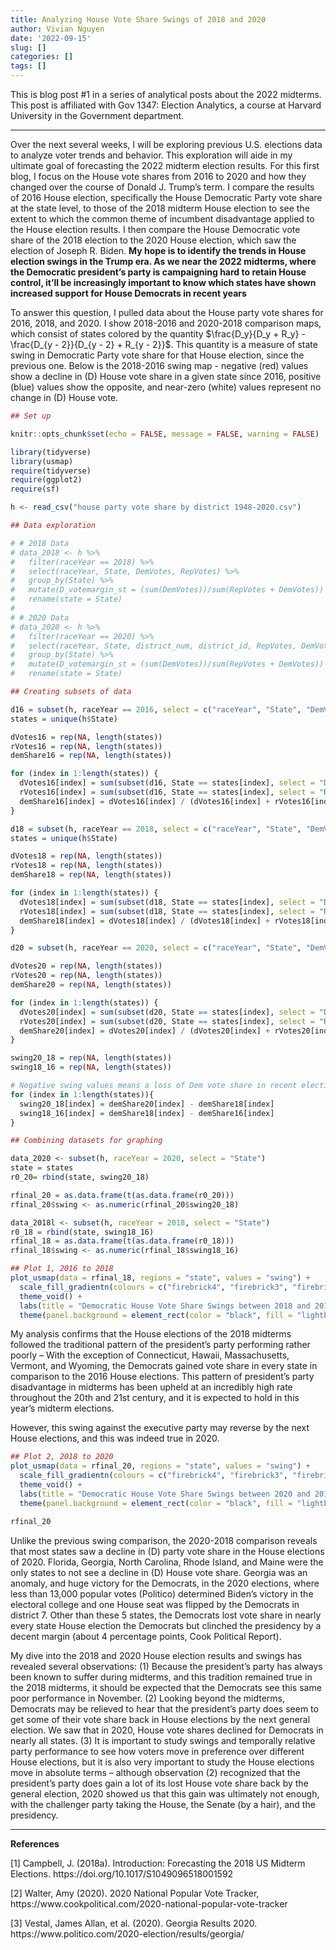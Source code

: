 ```yaml
---
title: Analyzing House Vote Share Swings of 2018 and 2020
author: Vivian Nguyen
date: '2022-09-15'
slug: []
categories: []
tags: []
---
```


This is blog post #1 in a series of analytical posts about the 2022 midterms. This post is affiliated with Gov 1347: Election Analytics, a course at Harvard University in the Government department.

---

Over the next several weeks, I will be exploring previous U.S. elections data to analyze voter trends and behavior. This exploration will aide in my ultimate goal of forecasting the 2022 midterm election results. For this first blog, I focus on the House vote shares from 2016 to 2020 and how they changed over the course of Donald J. Trump's term. I compare the results of 2016 House election, specifically the House Democratic Party vote share at the state level, to those of the 2018 midterm House election to see the extent to which the common theme of incumbent disadvantage applied to the House election results. I then compare the House Democratic vote share of the 2018 election to the 2020 House election, which saw the election of Joseph R. Biden. **My hope is to identify the trends in House election swings in the Trump era. As we near the 2022 midterms, where the Democratic president's party is campaigning hard to retain House control, it'll be increasingly important to know which states have shown increased support for House Democrats in recent years**

To answer this question, I pulled data about the House party vote shares for 2016, 2018, and 2020. I show 2018-2016 and 2020-2018 comparison maps, which consist of states colored by the quantity $\frac{D_y}{D_y + R_y} - \frac{D_{y - 2}}{D_{y - 2} + R_{y - 2}}$. This quantity is a measure of state swing in Democratic Party vote share for that House election, since the previous one. Below is the 2018-2016 swing map - negative (red) values show a decline in (D) House vote share in a given state since 2016, positive (blue) values show the opposite, and near-zero (white) values represent no change in (D) House vote. 

```r

## Set up

knitr::opts_chunk$set(echo = FALSE, message = FALSE, warning = FALSE)

library(tidyverse)
library(usmap)
require(tidyverse)
require(ggplot2)
require(sf)

h <- read_csv("house party vote share by district 1948-2020.csv")
```

```r

## Data exploration

# # 2018 Data
# data_2018 <- h %>%
#   filter(raceYear == 2018) %>%
#   select(raceYear, State, DemVotes, RepVotes) %>%
#   group_by(State) %>%
#   mutate(D_votemargin_st = (sum(DemVotes))/sum(RepVotes + DemVotes)) %>%
#   rename(state = State)
# 
# # 2020 Data
# data_2020 <- h %>%
#   filter(raceYear == 2020) %>%
#   select(raceYear, State, district_num, district_id, RepVotes, DemVotes) %>%
#   group_by(State) %>%
#   mutate(D_votemargin_st = (sum(DemVotes))/sum(RepVotes + DemVotes)) %>%
#   rename(state = State)

```

```r

## Creating subsets of data 

d16 = subset(h, raceYear == 2016, select = c("raceYear", "State", "DemVotes", "RepVotes"))
states = unique(h$State)

dVotes16 = rep(NA, length(states))
rVotes16 = rep(NA, length(states))
demShare16 = rep(NA, length(states))

for (index in 1:length(states)) {
  dVotes16[index] = sum(subset(d16, State == states[index], select = "DemVotes"))
  rVotes16[index] = sum(subset(d16, State == states[index], select = "RepVotes"))
  demShare16[index] = dVotes16[index] / (dVotes16[index] + rVotes16[index])
} 

d18 = subset(h, raceYear == 2018, select = c("raceYear", "State", "DemVotes", "RepVotes"))
states = unique(h$State)

dVotes18 = rep(NA, length(states))
rVotes18 = rep(NA, length(states))
demShare18 = rep(NA, length(states))

for (index in 1:length(states)) {
  dVotes18[index] = sum(subset(d18, State == states[index], select = "DemVotes"))
  rVotes18[index] = sum(subset(d18, State == states[index], select = "RepVotes"))
  demShare18[index] = dVotes18[index] / (dVotes18[index] + rVotes18[index])
}  

d20 = subset(h, raceYear == 2020, select = c("raceYear", "State", "DemVotes", "RepVotes"))

dVotes20 = rep(NA, length(states))
rVotes20 = rep(NA, length(states))
demShare20 = rep(NA, length(states))

for (index in 1:length(states)) {
  dVotes20[index] = sum(subset(d20, State == states[index], select = "DemVotes"))
  rVotes20[index] = sum(subset(d20, State == states[index], select = "RepVotes"))
  demShare20[index] = dVotes20[index] / (dVotes20[index] + rVotes20[index])
}  

swing20_18 = rep(NA, length(states))
swing18_16 = rep(NA, length(states))

# Negative swing values means a loss of Dem vote share in recent election compared to previous
for (index in 1:length(states)){
  swing20_18[index] = demShare20[index] - demShare18[index]
  swing18_16[index] = demShare18[index] - demShare16[index]
}

```

```r

## Combining datasets for graphing

data_2020 <- subset(h, raceYear = 2020, select = "State")
state = states
r0_20= rbind(state, swing20_18)

rfinal_20 = as.data.frame(t(as.data.frame(r0_20)))
rfinal_20$swing <- as.numeric(rfinal_20$swing20_18)

data_2018l <- subset(h, raceYear = 2018, select = "State")
r0_18 = rbind(state, swing18_16)
rfinal_18 = as.data.frame(t(as.data.frame(r0_18)))
rfinal_18$swing <- as.numeric(rfinal_18$swing18_16)

```

```r

## Plot 1, 2016 to 2018
plot_usmap(data = rfinal_18, regions = "state", values = "swing") + 
  scale_fill_gradientn(colours = c("firebrick4", "firebrick3", "firebrick2", "white", "royalblue1", "royalblue2"), breaks = c(-0.3, -0.2, -0.1, 0.0, 0.1, 0.2), name = "Swing since 2016") + 
  theme_void() + 
  labs(title = "Democratic House Vote Share Swings between 2018 and 2016", subtitle = "Most state House elections saw increases in Democratic Party vote share in the 2018 midterms.") + 
  theme(panel.background = element_rect(color = "black", fill = "lightblue1"))

```
My analysis confirms that the House elections of the 2018 midterms followed the traditional pattern of the president's party performing rather poorly -- With the exception of Connecticut, Hawaii, Massachusetts, Vermont, and Wyoming, the Democrats gained vote share in every state in comparison to the 2016 House elections. This pattern of president's party disadvantage in midterms has been upheld at an incredibly high rate throughout the 20th and 21st century, and it is expected to hold in this year's midterm elections.

However, this swing against the executive party may reverse by the next House elections, and this was indeed true in 2020.

```r

## Plot 2, 2018 to 2020
plot_usmap(data = rfinal_20, regions = "state", values = "swing") + 
  scale_fill_gradientn(colours = c("firebrick4", "firebrick3", "firebrick2", "firebrick1", "ghostwhite", "royalblue2"), breaks = c(-0.3, -0.2, -0.1, -0.05, 0, 0.05), name = "Swing since 2018") + 
  theme_void() + 
  labs(title = "Democratic House Vote Share Swings between 2020 and 2018", subtitle = "Most state House elections saw declines in Democratic Party vote share in the 2020 election") +
  theme(panel.background = element_rect(color = "black", fill = "lightblue1"))

rfinal_20
```
Unlike the previous swing comparison, the 2020-2018 comparison reveals that most states saw a decline in (D) party vote share in the House elections of 2020. Florida, Georgia, North Carolina, Rhode Island, and Maine were the only states to not see a decline in (D) House vote share. Georgia was an anomaly, and huge victory for the Democrats, in the 2020 elections, where less than 13,000 popular votes (Politico) determined Biden's victory in the electoral college and one House seat was flipped by the Democrats in district 7. Other than these 5 states, the Democrats lost vote share in nearly every state House election the Democrats but clinched the presidency by a decent margin (about 4 percentage points, Cook Political Report).

My dive into the 2018 and 2020 House election results and swings has revealed several observations: (1) Because the president's party has always been known to suffer during midterms, and this tradition remained true in the 2018 midterms, it should be expected that the Democrats see this same poor performance in November. (2) Looking beyond the midterms, Democrats may be relieved to hear that the president's party does seem to get some of their vote share back in House elections by the next general election. We saw that in 2020, House vote shares declined for Democrats in nearly all states. (3) It is important to study swings and temporally relative party performance to see how voters move in preference over different House elections, but it is also very important to study the House elections move in absolute terms -- although observation (2) recognized that the president's party does gain a lot of its lost House vote share back by the general election, 2020 showed us that this gain was ultimately not enough, with the challenger party taking the House, the Senate (by a hair), and the presidency. 

---


**References**

[1] Campbell, J. (2018a). Introduction: Forecasting the 2018 US Midterm Elections. https://doi.org/10.1017/S1049096518001592

[2] Walter, Amy (2020). 2020 National Popular Vote Tracker, https://www.cookpolitical.com/2020-national-popular-vote-tracker

[3] Vestal, James Allan, et al. (2020). Georgia Results 2020. https://www.politico.com/2020-election/results/georgia/